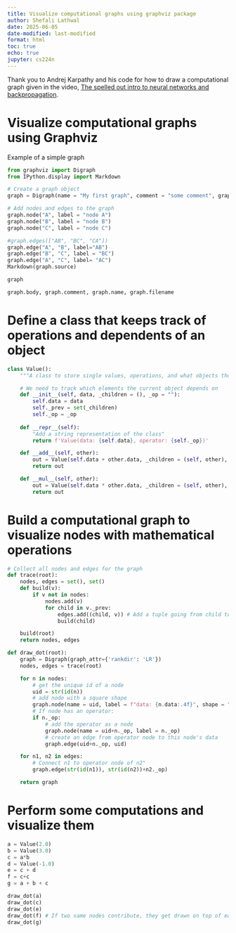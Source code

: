```yaml
---
title: Visualize computational graphs using graphviz package
author: Shefali Lathwal
date: 2025-06-05
date-modified: last-modified
format: html
toc: true
echo: true
jupyter: cs224n
---
```

Thank you to Andrej Karpathy and his code for how to draw a computational graph given in the video, [The spelled out intro to neural networks and backpropagation](https://www.youtube.com/watch?v=VMj-3S1tku0&list=PLAqhIrjkxbuWI23v9cThsA9GvCAUhRvKZ&index=1).

# Visualize computational graphs using Graphviz

Example of a simple graph
```python
from graphviz import Digraph
from IPython.display import Markdown

# Create a graph object
graph = Digraph(name = "My first graph", comment = "some comment", graph_attr = {"rankdir": 'LR'})

# Add nodes and edges to the graph
graph.node("A", label = "node A")
graph.node("B", label = "node B")
graph.node("C", label = "node C")

#graph.edges(["AB", "BC", "CA"])
graph.edge("A", "B", label="AB")
graph.edge("B", "C", label = "BC")
graph.edge("A", "C", label= "AC")
Markdown(graph.source)
```

```python
graph
```

```python
graph.body, graph.comment, graph.name, graph.filename
```

# Define a class that keeps track of operations and dependents of an object

```python
class Value():
    """A class to store single values, operations, and what objects those operations were performed on."""

    # We need to track which elements the current object depends on
    def __init__(self, data, _children = (), _op = ""):
        self.data = data
        self._prev = set(_children)
        self._op = _op
        
    def __repr__(self):
        "Add a string representation of the class"
        return f'Value(data: {self.data}, operator: {self._op})'

    def __add__(self, other):
        out = Value(self.data + other.data, _children = (self, other), _op = "+")
        return out

    def __mul__(self, other):
        out = Value(self.data * other.data, _children = (self, other), _op = "*")
        return out

```



# Build a computational graph to visualize nodes with mathematical operations

```python
# Collect all nodes and edges for the graph
def trace(root):
    nodes, edges = set(), set()
    def build(v):
        if v not in nodes:
            nodes.add(v)
            for child in v._prev:
                edges.add((child, v)) # Add a tuple going from child to parent
                build(child)

    build(root)
    return nodes, edges

def draw_dot(root):
    graph = Digraph(graph_attr={'rankdir': 'LR'})
    nodes, edges = trace(root)

    for n in nodes:
        # get the unique id of a node
        uid = str(id(n))
        # add node with a square shape
        graph.node(name = uid, label = f"data: {n.data:.4f}", shape = "record")
        # If node has an operator:
        if n._op:
            # add the operator as a node
            graph.node(name = uid+n._op, label = n._op)
            # create an edge from operator node to this node's data
            graph.edge(uid+n._op, uid)

    for n1, n2 in edges:
        # Connect n1 to operator node of n2"
        graph.edge(str(id(n1)), str(id(n2))+n2._op)

    return graph

```

# Perform some computations and visualize them
```python
a = Value(2.0)
b = Value(3.0)
c = a*b
d = Value(-1.0)
e = c + d
f = c+c
g = a + b + c
```

```python
draw_dot(a)
draw_dot(c)
draw_dot(e)
draw_dot(f) # If two same nodes contribute, they get drawn on top of each other because they have the same id.
draw_dot(g)
```